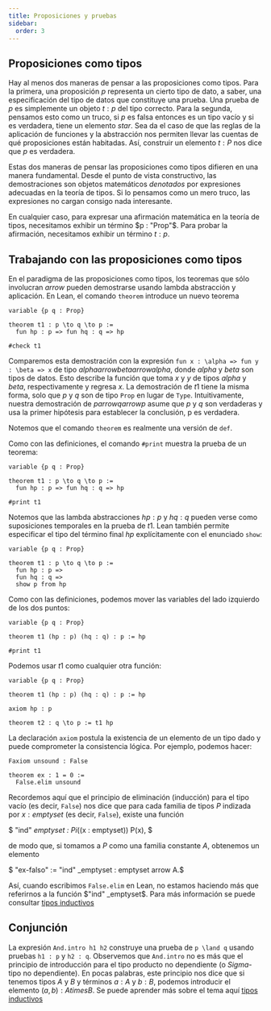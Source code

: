 ```yaml
--- 
title: Proposiciones y pruebas 
sidebar: 
  order: 3
---
```


## Proposiciones como tipos 
Hay al menos dos maneras de pensar a las proposiciones como tipos. Para la primera, una 
proposición $p$ representa un cierto tipo de dato, a saber, una especificación del tipo de 
datos que constituye una prueba. Una prueba de $p$ es simplemente un objeto $t : p$ del 
tipo correcto. Para la segunda, pensamos esto como un truco, si $p$ es falsa entonces 
es un tipo vacío y si es verdadera, tiene un elemento $star$. Sea da el caso de que las 
reglas de la aplicación de funciones y la abstracción nos permiten llevar las cuentas de 
qué proposiciones están habitadas. Así, construir un elemento $t : P$ nos dice que $p$ 
es verdadera. 

Estas dos maneras de pensar las proposiciones como tipos difieren en una manera fundamental.
Desde el punto de vista constructivo, las demostraciones son objetos matemáticos *denotados*
por expresiones adecuadas en la teoría de tipos. Si lo pensamos como un mero truco, las 
expresiones no cargan consigo nada interesante. 

En cualquier caso, para expresar una afirmación matemática en la teoría de tipos, 
necesitamos exhibir un término $p : "Prop"$. Para probar la afirmación, necesitamos exhibir 
un término $t : p$.

## Trabajando con las proposiciones como tipos 
En el paradigma de las proposiciones como tipos, los teoremas que sólo involucran $arrow$ 
pueden demostrarse usando lambda abstracción y aplicación. En Lean, el comando `theorem` 
introduce un nuevo teorema 

```code :language lean4 :eval true 
variable {p q : Prop}

theorem t1 : p \to q \to p := 
  fun hp : p => fun hq : q => hp

#check t1 
```
Comparemos esta demostración con la expresión `fun x : \alpha => fun y : \beta => x` de tipo 
$alpha arrow beta arrow alpha$, donde $alpha$ y $beta$ son tipos de datos. Esto describe 
la función que toma $x$ y $y$ de tipos $alpha$ y $beta$, respectivamente y regresa $x$.
La demostración de $t 1$ tiene la misma forma, solo que $p$ y $q$ son de tipo `Prop` en 
lugar de `Type`. Intuitivamente, nuestra demostración de $p arrow q arrow p$ asume que 
$p$ y $q$ son verdaderas y usa la primer hipótesis para establecer la conclusión, p es 
verdadera.

Notemos que el comando `theorem` es realmente una versión de `def`.

Como con las definiciones, el comando `#print` muestra la prueba de un teorema: 

```code :language lean4 :eval true 
variable {p q : Prop}

theorem t1 : p \to q \to p := 
  fun hp : p => fun hq : q => hp 

#print t1
```
Notemos que las lambda abstracciones $h p : p$ y $h q : q$ pueden verse como suposiciones 
temporales en la prueba de $t 1$. Lean también permite especificar el tipo del término final 
$h p$ explícitamente con el enunciado `show`:

```code :language lean4 :eval true 
variable {p q : Prop}

theorem t1 : p \to q \to p := 
  fun hp : p => 
  fun hq : q =>
  show p from hp
```
Como con las definiciones, podemos mover las variables del lado izquierdo de los dos puntos:

```code :language lean4 :eval true 
variable {p q : Prop}

theorem t1 (hp : p) (hq : q) : p := hp

#print t1

```
Podemos usar $t 1$ como cualquier otra función: 

```code :language lean4 :eval true 
variable {p q : Prop}

theorem t1 (hp : p) (hq : q) : p := hp

axiom hp : p 

theorem t2 : q \to p := t1 hp
```

La declaración `axiom` postula la existencia de un elemento de un tipo dado y puede 
comprometer la consistencia lógica. Por ejemplo, podemos hacer: 

```code :language lean4 :eval true 
Faxiom unsound : False 

theorem ex : 1 = 0 := 
  False.elim unsound
```

Recordemos aquí que el principio de eliminación (inducción) para el tipo vacío 
(es decir, `False`) nos dice que para cada familia de tipos $P$ indizada por 
$x : emptyset$ (es decir, `False`), existe una función

$ "ind" _emptyset : Pi_((x : emptyset)) P(x), $

de modo que, si tomamos a $P$ como una familia constante $A$, obtenemos un elemento 

$ "ex-falso" := "ind" _emptyset : emptyset arrow A.$

Así, cuando escribimos `False.elim` en Lean, no estamos haciendo más que referirnos a la 
función $"ind" _emptyset$. Para más información se puede consultar 
[tipos inductivos](/tipos/rijke/inductivo#definicion-4-3-1)

## Conjunción 
La expresión `And.intro h1 h2` construye una prueba de `p \land q` usando pruebas `h1 : p`
y `h2 : q`. Observemos que `And.intro` no es más que el principio de introducción para 
el tipo producto no dependiente (o $Sigma$-tipo no dependiente).
En pocas palabras, este principio nos dice que si tenemos tipos $A$ y $B$ y términos $a : A$ 
y $b : B$, podemos introducir el elemento $(a, b) : A times B$. Se puede aprender más sobre 
el tema aquí [tipos inductivos](/tipos/rijke/inductivo#definicion-4-6-1)

